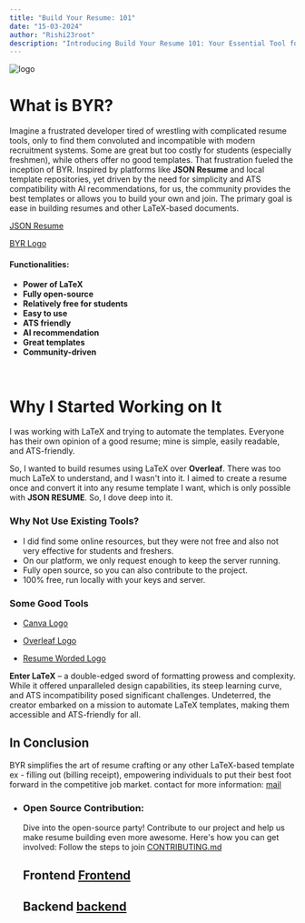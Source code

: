 ```yaml
---
title: "Build Your Resume: 101"
date: "15-03-2024"
author: "Rishi23root"
description: "Introducing Build Your Resume 101: Your Essential Tool for Streamlining the Conversion of LaTeX Templates into User-Friendly Formats. Streamline the resume creation process or any other document and empower users to harness the full potential of LaTeX templates effortlessly. experience with simplicity and efficiency."
---
```


![logo](/logo.png)

# What is BYR?

Imagine a frustrated developer tired of wrestling with complicated resume tools, only to find them convoluted and incompatible with modern recruitment systems. Some are great but too costly for students (especially freshmen), while others offer no good templates. That frustration fueled the inception of BYR. Inspired by platforms like **JSON Resume** and local template repositories, yet driven by the need for simplicity and ATS compatibility with AI recommendations, for us, the community provides the best templates or allows you to build your own and join. The primary goal is ease in building resumes and other LaTeX-based documents.

[JSON Resume](https://jsonresume.org/)

[BYR Logo](https://twitter.com/rishi23root/)

#### Functionalities:

- **Power of LaTeX**
- **Fully open-source**
- **Relatively free for students**
- **Easy to use**
- **ATS friendly**
- **AI recommendation**
- **Great templates**
- **Community-driven**

<br />

# Why I Started Working on It

I was working with LaTeX and trying to automate the templates. Everyone has their own opinion of a good resume; mine is simple, easily readable, and ATS-friendly.

So, I wanted to build resumes using LaTeX over **Overleaf**. There was too much LaTeX to understand, and I wasn't into it. I aimed to create a resume once and convert it into any resume template I want, which is only possible with **JSON RESUME**. So, I dove deep into it.

### Why Not Use Existing Tools?

- I did find some online resources, but they were not free and also not very effective for students and freshers.
- On our platform, we only request enough to keep the server running.
- Fully open source, so you can also contribute to the project.
- 100% free, run locally with your keys and server.

### Some Good Tools

- [Canva Logo](https://www.canva.com/)

- [Overleaf Logo](https://www.overleaf.com/)

- [Resume Worded Logo](https://resumeworded.com/)

**Enter LaTeX** – a double-edged sword of formatting prowess and complexity. While it offered unparalleled design capabilities, its steep learning curve, and ATS incompatibility posed significant challenges. Undeterred, the creator embarked on a mission to automate LaTeX templates, making them accessible and ATS-friendly for all.

## In Conclusion

BYR simplifies the art of resume crafting or any other LaTeX-based template ex - filling out (billing receipt), empowering individuals to put their best foot forward in the competitive job market.
contact for more information: [mail](mailto:contact@buildyourresume.online)

- ### Open Source Contribution:

  Dive into the open-source party! Contribute to our project and help us make resume building even more awesome. Here's how you can get involved: Follow the steps to join [CONTRIBUTING.md](https://github.com/rishi23root/resume-editor/CONTRIBUTING.md)

  ## Frontend [Frontend](https://github.com/rishi23root/resume-editor/)

  ## Backend [backend](https://github.com/rishi23root/resume-curator/)
